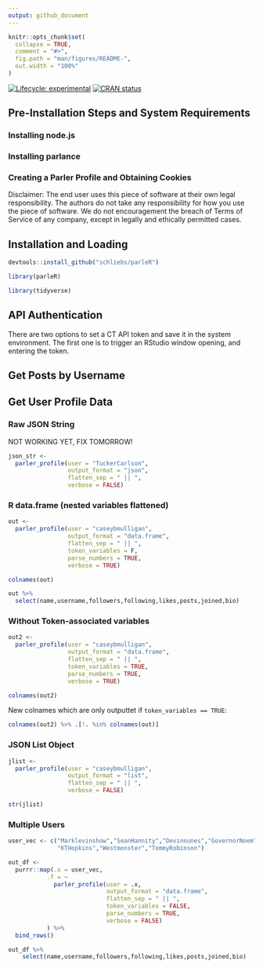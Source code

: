 ```yaml
---
output: github_document
---
```


<!-- README.md is generated from README.Rmd. Please edit that file -->

```r
knitr::opts_chunk$set(
  collapse = TRUE,
  comment = "#>",
  fig.path = "man/figures/README-",
  out.width = "100%"
)
```

<!-- badges: start -->
[![Lifecycle: experimental](https://img.shields.io/badge/lifecycle-experimental-orange.svg)](https://www.tidyverse.org/lifecycle/#experimental)
[![CRAN status](https://www.r-pkg.org/badges/version/ggecon)](https://CRAN.R-project.org/package=ggecon)
<!-- badges: end -->


## Pre-Installation Steps and System Requirements

### Installing node.js

### Installing parlance

### Creating a Parler Profile and Obtaining Cookies

Disclaimer: The end user uses this piece of software at their own legal responsibility. The authors do not take any responsibility for how you use the piece of software. We do not encouragement the breach of Terms of Service of any company, except in legally and ethically permitted cases. 

## Installation and Loading

```r
devtools::install_github("schliebs/parleR")
```

```r
library(parleR)
```

```r
library(tidyverse)
```


## API Authentication

There are two options to set a CT API token and save it in the system environment. The first one is to trigger an RStudio window opening, and entering the token.

## Get Posts by Username

## Get User Profile Data

### Raw JSON String

NOT WORKING YET, FIX TOMORROW!

```r
json_str <- 
  parler_profile(user = "TuckerCarlson",
                 output_format = "json",
                 flatten_sep = " || ",
                 verbose = FALSE)
```


### R data.frame (nested variables flattened)

```r
out <-
  parler_profile(user = "caseybmulligan",
                 output_format = "data.frame",
                 flatten_sep = " || ",
                 token_variables = F,
                 parse_numbers = TRUE,
                 verbose = TRUE)

```

```r
colnames(out)
```

```r
out %>% 
  select(name,username,followers,following,likes,posts,joined,bio)
```
### Without Token-associated variables 

```r
out2 <-
  parler_profile(user = "caseybmulligan",
                 output_format = "data.frame",
                 flatten_sep = " || ",
                 token_variables = TRUE,
                 parse_numbers = TRUE,
                 verbose = TRUE)
```

```r
colnames(out2)
```

New colnames which are only outputtet if `token_variables == TRUE`:

```r
colnames(out2) %>% .[!. %in% colnames(out)]
```

### JSON List Object

```r
jlist <- 
  parler_profile(user = "caseybmulligan",
                 output_format = "list",
                 flatten_sep = " || ",
                 verbose = FALSE)
```

```r
str(jlist)
```


### Multiple Users

```r
user_vec <- c("Marklevinshow","SeanHannity","Devinnunes","GovernorNoem",
              "KTHopkins","Westmonster","TommyRobinson")

out_df <- 
  purrr::map(.x = user_vec,
           .f = ~ 
             parler_profile(user = .x,
                            output_format = "data.frame",
                            flatten_sep = " || ",
                            token_variables = FALSE,
                            parse_numbers = TRUE,
                            verbose = FALSE)
           ) %>% 
  bind_rows()

```

```r
out_df %>% 
    select(name,username,followers,following,likes,posts,joined,bio)
```

